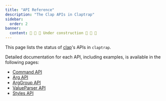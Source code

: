 ```yaml
---
title: "API Reference"
description: "The Clap APIs in Claptrap"
sidebar:
  order: 2
banner:
  content: 🚧 🚧 🚧 Under construction 🚧 🚧 🚧
---
```


This page lists the status of [clap](https://docs.rs/clap/latest/clap)'s APIs in `claptrap`.

Detailed documentation for each API, including examples, is available in the following pages:

- [Command API](/reference/api/command)
- [Arg API](/reference/api/arg)
- [ArgGroup API](/reference/api/arg_group)
- [ValueParser API](/reference/api/value_parser)
- [Styles API](/reference/api/styles)
